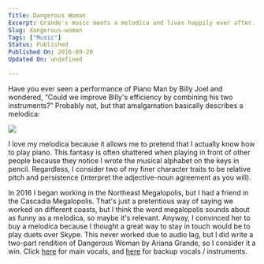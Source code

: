 ```yaml
---
Title: Dangerous Woman
Excerpt: Grande's music meets a melodica and lives happily ever after.
Slug: dangerous-woman
Tags: ["Music"]
Status: Published
Published On: 2016-09-20
Updated On: undefined

---
```


Have you ever seen a performance of Piano Man by Billy Joel and wondered, “Could we improve Billy's efficiency by combining his two instruments?” Probably not, but that amalgamation basically describes a melodica:


![](block1.jpg)


I love my melodica because it allows me to pretend that I actually know how to play piano. This fantasy is often shattered when playing in front of other people because they notice I wrote the musical alphabet on the keys in pencil. Regardless, I consider two of my finer character traits to be relative pitch and persistence (interpret the adjective-noun agreement as you will).


In 2016 I began working in the Northeast Megalopolis, but I had a friend in the Cascadia Megalopolis. That's just a pretentious way of saying we worked on different coasts, but I think the word megalopolis sounds about as funny as a melodica, so maybe it's relevant. Anyway, I convinced her to buy a melodica because I thought a great way to stay in touch would be to play duets over Skype. This never worked due to audio lag, but I did write a two-part rendition of Dangerous Woman by Ariana Grande, so I consider it a win. Click [here](/files/dangerous_woman_1.pdf) for main vocals, and [here](/files/dangerous_woman_2.pdf) for backup vocals / instruments.

